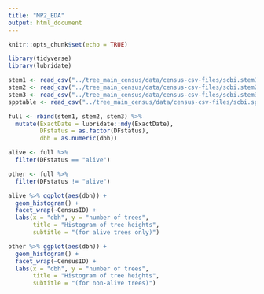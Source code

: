 ```yaml
---
title: "MP2_EDA"
output: html_document
---
```


```r
knitr::opts_chunk$set(echo = TRUE)
```

```r
library(tidyverse)
library(lubridate)
```

```r
stem1 <- read_csv("../tree_main_census/data/census-csv-files/scbi.stem1.csv")
stem2 <- read_csv("../tree_main_census/data/census-csv-files/scbi.stem2.csv")
stem3 <- read_csv("../tree_main_census/data/census-csv-files/scbi.stem3.csv")
spptable <- read_csv("../tree_main_census/data/census-csv-files/scbi.spptable.csv")
```

```r
full <- rbind(stem1, stem2, stem3) %>%
  mutate(ExactDate = lubridate::mdy(ExactDate),
         DFstatus = as.factor(DFstatus),
         dbh = as.numeric(dbh))

alive <- full %>% 
  filter(DFstatus == "alive")

other <- full %>% 
  filter(DFstatus != "alive")
```

```r
alive %>% ggplot(aes(dbh)) +
  geom_histogram() +
  facet_wrap(~CensusID) +
  labs(x = "dbh", y = "number of trees", 
       title = "Histogram of tree heights", 
       subtitle = "(for alive trees only)")

other %>% ggplot(aes(dbh)) +
  geom_histogram() +
  facet_wrap(~CensusID) +
  labs(x = "dbh", y = "number of trees", 
       title = "Histogram of tree heights", 
       subtitle = "(for non-alive trees)")
```